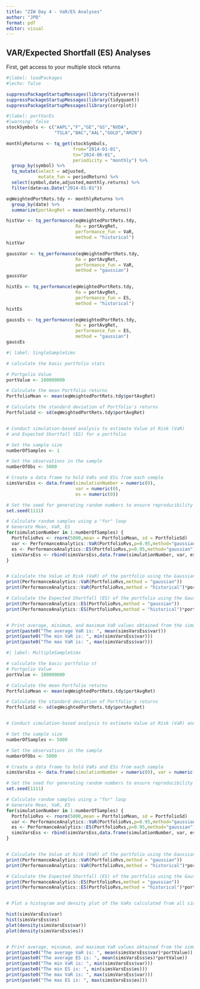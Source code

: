 ---
title: "ZIW Day 4 - VaR/ES Analyses"
author: "JPB"
format: pdf
editor: visual
---

## VAR/Expected Shortfall (ES) Analyses

First, get access to your multiple stock returns

```{r}
#|label: loadPackages
#|echo: false

suppressPackageStartupMessages(library(tidyverse))
suppressPackageStartupMessages(library(tidyquant))
suppressPackageStartupMessages(library(corrplot))
```

```{r}
#|label: portVarEs
#|warning: false
stockSymbols <- c("AAPL","F","GE","GS","NVDA",
                  "TSLA","BAC","AAL","GOLD","AMZN")

monthlyReturns <- tq_get(stockSymbols,
                         from="2014-01-01",
                         to="2024-06-01",
                         periodicity = "monthly") %>%
  group_by(symbol) %>%
  tq_mutate(select = adjusted,
            mutate_fun = periodReturn) %>%
  select(symbol,date,adjusted,monthly.returns) %>%
  filter(date>as.Date("2014-01-01"))

eqWeightedPortRets.tdy <- monthlyReturns %>%
  group_by(date) %>%
  summarize(portAvgRet = mean(monthly.returns))

histVar <- tq_performance(eqWeightedPortRets.tdy,
                          Ra = portAvgRet,
                          performance_fun = VaR,
                          method = "historical")
histVar

gaussVar <- tq_performance(eqWeightedPortRets.tdy,
                          Ra = portAvgRet,
                          performance_fun = VaR,
                          method = "gaussian")
gaussVar

histEs <- tq_performance(eqWeightedPortRets.tdy,
                          Ra = portAvgRet,
                          performance_fun = ES,
                          method = "historical")
histEs

gaussEs <- tq_performance(eqWeightedPortRets.tdy,
                          Ra = portAvgRet,
                          performance_fun = ES,
                          method = "gaussian")
gaussEs


```

```{r}
#| label: SingleSampleSims

# calculate the basic portfolio stats

# Portgolio Value
portValue <- 100000000

# Calculate the mean Portfolio returns
PortfolioMean <- mean(eqWeightedPortRets.tdy$portAvgRet)

# Calculate the standard deviation of Portfolio's returns
PortfolioSd <- sd(eqWeightedPortRets.tdy$portAvgRet)


# Conduct simulation-based analysis to estimate Value at Risk (VaR) 
# and Expected Shortfall (ES) for a portfolio

# Set the sample size
numberOfSamples <- 1

# Set the observations in the sample
numberOfObs <- 5000

# Create a data frame to hold VaRs and ESs from each sample
simsVarsEss <- data.frame(simulationNumber = numeric(0), 
                          var = numeric(0), 
                          es = numeric(0))

# Set the seed for generating random numbers to ensure reproducibility
set.seed(1111)

# Calculate random samples using a "for" loop
# Generate Mean, VaR, ES
for(simulationNumber in 1:numberOfSamples) {
  PortfolioRvs <- rnorm(5000,mean = PortfolioMean, sd = PortfolioSd)
  var <- PerformanceAnalytics::VaR(PortfolioRvs,p=0.95,method="gaussian")
  es <- PerformanceAnalytics::ES(PortfolioRvs,p=0.95,method="gaussian")
  simsVarsEss <- rbind(simsVarsEss,data.frame(simulationNumber, var, es))
}


# Calculate the Value at Risk (VaR) of the portfolio using the Gaussian and historical methods and print result
print(PerformanceAnalytics::VaR(PortfolioRvs,method = "gaussian"))
print(PerformanceAnalytics::VaR(PortfolioRvs,method = "historical")*portValue)

# Calculate the Expected Shortfall (ES) of the portfolio using the Gaussian and historical methods and print result
print(PerformanceAnalytics::ES(PortfolioRvs,method = "gaussian"))
print(PerformanceAnalytics::ES(PortfolioRvs,method = "historical")*portValue)


# Print average, minimum, and maximum VaR values obtained from the simulation
print(paste0("The average VaR is: ", mean(simsVarsEss$var)))
print(paste0("The min VaR is: ", min(simsVarsEss$var)))
print(paste0("The max VaR is: ", max(simsVarsEss$var)))


```

```{r}
#| label: MultipleSampleSims

# calculate the basic portfolio st
# Portgolio Value
portValue <- 100000000

# Calculate the mean Portfolio returns
PortfolioMean <- mean(eqWeightedPortRets.tdy$portAvgRet)

# Calculate the standard deviation of Portfolio's returns
PortfolioSd <- sd(eqWeightedPortRets.tdy$portAvgRet)


# Conduct simulation-based analysis to estimate Value at Risk (VaR) and Expected Shortfall (ES) for a portfolio

# Set the sample size
numberOfSamples <- 5000

# Set the observations in the sample
numberOfObs <- 5000

# Create a data frame to hold VaRs and ESs from each sample
simsVarsEss <- data.frame(simulationNumber = numeric(0), var = numeric(0), es = numeric(0))

# Set the seed for generating random numbers to ensure reproducibility
set.seed(1111)

# Calculate random samples using a "for" loop
# Generate Mean, VaR, ES
for(simulationNumber in 1:numberOfSamples) {
  PortfolioRvs <- rnorm(5000,mean = PortfolioMean, sd = PortfolioSd)
  var <- PerformanceAnalytics::VaR(PortfolioRvs,p=0.95,method="gaussian")
  es <- PerformanceAnalytics::ES(PortfolioRvs,p=0.95,method="gaussian")
  simsVarsEss <- rbind(simsVarsEss,data.frame(simulationNumber, var, es))
}


# Calculate the Value at Risk (VaR) of the portfolio using the Gaussian and historical methods and print result
print(PerformanceAnalytics::VaR(PortfolioRvs,method = "gaussian"))
print(PerformanceAnalytics::VaR(PortfolioRvs,method = "historical")*portValue)

# Calculate the Expected Shortfall (ES) of the portfolio using the Gaussian and historical methods and print result
print(PerformanceAnalytics::ES(PortfolioRvs,method = "gaussian"))
print(PerformanceAnalytics::ES(PortfolioRvs,method = "historical")*portValue)


# Plot a histogram and density plot of the VaRs calculated from all simulations.

hist(simsVarsEss$var)
hist(simsVarsEss$es)
plot(density(simsVarsEss$var))
plot(density(simsVarsEss$es))


# Print average, minimum, and maximum VaR values obtained from the simulation
print(paste0("The average VaR is: ", mean(simsVarsEss$var)*portValue))
print(paste0("The average ES is: ", mean(simsVarsEss$es)*portValue))
print(paste0("The min VaR is: ", min(simsVarsEss$var)))
print(paste0("The min ES is: ", min(simsVarsEss$es)))
print(paste0("The max VaR is: ", max(simsVarsEss$var)))
print(paste0("The max ES is: ", max(simsVarsEss$es)))

```
